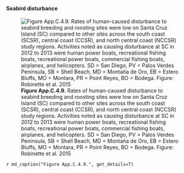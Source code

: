 #### Seabird disturbance

![**Figure App.C.4.9.** Rates of human-caused disturbance to seabird breeding and roosting sites were low on Santa Cruz Island (SC) compared to other sites across the south coast (SCSR), central coast (CCSR), and north central coast (NCCSR) study regions. Activities noted as causing disturbance at SC in 2012 to 2013 were human power boats, recreational fishing boats, recreational power boats, commercial fishing boats, airplanes, and helicopters. SD = San Diego, PV = Palos Verdes Peninsula, SB = Shell Beach, MD = Montaña de Oro, EB = Estero Bluffs, MO = Montara, PR = Point Reyes, BO = Bodega. Figure: Robinette et al. 2015](../img/cinms_cr/App.C.4.9.Seabird_disturbance_rates_Robinette.jpg)

`r md_caption("Figure App.C.4.9.", get_details=T)`

